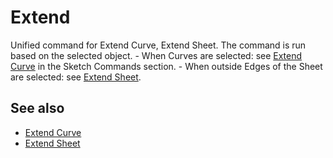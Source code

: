 
# Extend

<Reference shortcut="" command="Extend" button="" />

Unified command for Extend Curve, Extend Sheet. The command is run based on the selected object.
    - When Curves are selected: see [Extend Curve](../sketch/extend-curve) in the Sketch Commands section.
    - When outside Edges of the Sheet are selected: see [Extend Sheet](./extend-sheet).

## See also
- [Extend Curve](../sketch/extend-curve)
- [Extend Sheet](./extend-sheet)


















